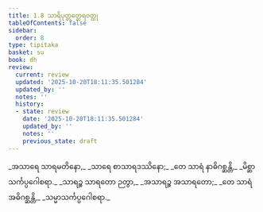 ```yaml
---
title: 1.8 သာရိပုတ္တတ္ထေရဝတ္ထု
tableOfContents: false
sidebar:
  order: 8
type: tipitaka
basket: su
book: dh
review:
  current: review
  updated: '2025-10-20T18:11:35.501284'
  updated_by: ''
  notes: ''
  history:
  - state: review
    date: '2025-10-20T18:11:35.501284'
    updated_by: ''
    notes: ''
    previous_state: draft
---
```



<DynamicBreadcrumb />


<ReviewStatus review={frontmatter.review} showDetails={true} />

<HypothesisAnnotation frontmatter={frontmatter} />

<Division number="11" book="dh" e="ch" v="18" p="14">

<Paragraph number="12" type="verses" book="dh">
_အသာရေ သာရမတိနော,_  
_သာရေ စာသာရဒဿိနော;_  
_တေ သာရံ နာဓိဂစ္ဆန္တိ,_  
_မိစ္ဆာသင်္ကပ္ပဂေါစရာ._  

</Paragraph>

</Division>
<Division number="12" book="dh" e="ch" v="18" p="14">

<Paragraph number="13" type="verses" book="dh">
_သာရဉ္စ သာရတော ဉတွာ,_  
_အသာရဉ္စ အသာရတော;_  
_တေ သာရံ အဓိဂစ္ဆန္တိ,_  
_သမ္မာသင်္ကပ္ပဂေါစရာ._
</Paragraph>
</Division>